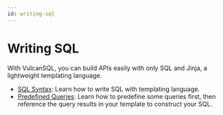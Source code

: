 ```yaml
---
id: writing-sql
---
```


# Writing SQL

With VulcanSQL, you can build APIs easily with only SQL and Jinja, a lightweight templating language.

* [SQL Syntax](./sql-syntax): Learn how to write SQL with templating language.
* [Predefined Queries](./predefined-queries): Learn how to predefine some queries first, then reference the query results in your template to construct your SQL.
